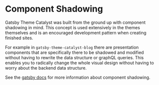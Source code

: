 <SEO
  title="Component Shadowing"
  description="Component shadowing is an advanced pattern for modifying themes that allows you to entirely replace a component within a theme. Gatsby Theme Catalyst is an opinionated set of integrated themes and starters to accelerate your next Gatsby project."
/>

# Component Shadowing

Gatsby Theme Catalyst was built from the ground up with component shadowing in mind. This concept is used extensively in the themes themselves and is an encouraged development pattern when creating finished sites.

For example in `gatsby-theme-catalyst-blog` there are presentation components that are specifically there to be shadowed and modified without having to rewrite the data structure or graphQL queries. This enables you to radically change the whole visual design without having to worry about the backend data structure.

See the [gatsby docs](https://www.gatsbyjs.org/docs/themes/shadowing/) for more information about component shadowing.
